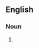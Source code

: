 {{also|prérogatives}}

==English==

===Noun===
{{head|en|noun plural form}}

# {{plural of|prerogative|lang=en}}